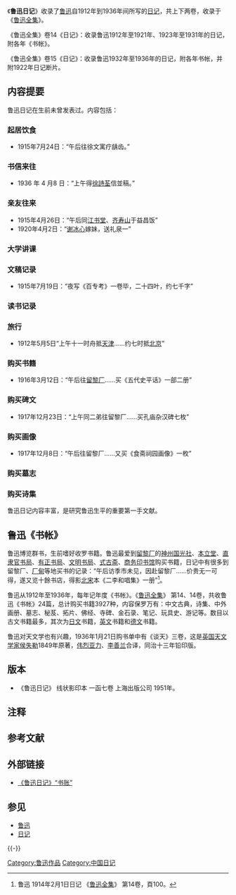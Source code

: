 《'''鲁迅日记'''》收录了[[鲁迅|鲁迅]]自1912年到1936年间所写的[[日记|日记]]，共上下两卷，收录于《[[鲁迅全集|鲁迅全集]]》。

《鲁迅全集》卷14《日记》：收录鲁迅1912年至1921年、1923年至1931年的日记，附各年《书帐》。

《鲁迅全集》卷15《日记》：收录鲁迅1932年至1936年的日记，附各年书帐，并附1922年日记断片。

==内容提要==
鲁迅日记在生前未曾发表过。内容包括：
===起居饮食===
*1915年7月24日：“午后往徐文寓疗龋齿。”
===书信来往===
*1936 年 4 月8 日：“上午得[[徐梵澄|徐詩荃]]信並稿。”

===亲友往来===
*1915年4月26日：“午后同[[江书堂|江书堂]]、[[齐寿山|齐寿山]]于益昌饭”
*1920年4月2日：“[[谢冰心|谢冰心]]嫁妹，送礼泉一”
===大学讲课===
===文稿记录===
*1915年7月19日：“夜写《百专考》一卷毕，二十四叶，约七千字”
===读书记录===

===旅行===
*1912年5月5日“上午十一时舟抵[[天津|天津]]……约七时抵[[北京|北京]]”
=== 购买书籍 ===
* 1916年3月12日：“午后往[[琉璃厂|留黎厂]]{{NoteTag|留黎厂即[[琉璃厂|琉璃厂]]。按[[琉璃|琉璃]]又称'''流離'''、'''瑠璃'''、'''瑠瓈''',都是[[巴利文|巴利文]]veluriyam的对音。'''瑠瓈'''典出佛经，《[[佛說大乘無量壽莊嚴經|佛說大乘無量壽莊嚴經]]》有“瑠瓈為枝。頗梨為梢。真珠為葉。硨磲為花。瑪瑙為菓”。瑠瓈原指[[綠柱石|綠柱石]]之類的綠寶石。}}……买《五代史平话》一部二册”

===购买碑文===
*1917年12月23日：“上午同二弟往留黎厂……买孔庙杂汉碑七枚”
===购买画像===
*1917年12月8日：“午后往留黎厂……又买《食斋祠园画像》一枚”
===购买墓志===
===购买诗集===


鲁迅日记内容丰富，是研究鲁迅生平的重要第一手文献。

==鲁迅《书帐》==
鲁迅博览群书，生前嗜好收罗书籍。鲁迅最爱到[[琉璃厂|留黎厂]]{{NoteTag|留黎厂指[[琉璃厂|琉璃厂]]。鲁迅在《鲁迅日记》中从1912年到1919年间用留黎厂297次，用琉璃厂的次数不多。1928年1月31日鲁迅《致[[李霁野|李霁野]]》："霁野兄…………书面我不想再请人画。'''瑠瓈厂'''淳菁阁（？）似乎有[[陈师曾|陈师曾]]画的信笺，望便中给我买几张（要花样不同的）寄来。我想选一张，自己写一个书名，就作为书面.此地下雪无火炉颇冷。 迅一，卅一”足证留黎厂即'''瑠瓈厂'''。}}的[[神州国光社|神州国光社]]、[[本立堂|本立堂]]、[[直隶官书局|直隶官书局]]、[[有正书局|有正书局]]、[[文明书局|文明书局]]、[[式古斋|式古斋]]、[[商务印书馆|商务印书馆]]购买书籍，日记中有很多到留黎厂、[[厂甸|厂甸]]等地买书的记录：“午后访季市未见，因赴留黎厂……价贵无一可得，遂又览十餘书店，得影[[北宋|北宋]]本《二李和唱集》一册”<ref>鲁迅 1914年2月1日日记  《[[鲁迅全集|鲁迅全集]]》 第14卷，頁100。</ref>。

鲁迅从1912年至1936年，每年记年度《书帐》。《[[鲁迅全集|鲁迅全集]]》 第14、14卷，共收鲁迅《书帐》24篇，总计购买书籍3927种，内容保罗万有：中文古典，诗集、中外画册、墓志、秘芨、拓片、佛经、寺碑、金石录、笔记、玩具史、游记等。数目以古文书籍最多，其次为[[日文|日文]]书籍，[[英文|英文]]书籍和[[德文|德文]]书籍。

鲁迅对天文学也有兴趣，1936年1月21日购书单中有《谈天》三卷，这是[[英国|英国]][[天文学家|天文学家]][[约翰·弗里德里希·威廉·赫歇尔|侯失勒]]1849年原著，[[伟烈亚力|伟烈亚力]]、[[李善兰|李善兰]]合译，同治十三年铅印版。

==版本==
*《鲁迅日记》  线状影印本  一函七卷  上海出版公司  1951年。

== 注释 ==
{{NoteFoot}}

== 参考文献 ==
{{Reflist}}

== 外部链接 ==
{{Wikisource}}
* [http://www.gmw.cn/content/2010-04/11/content_1090355.htm 《鲁迅日记》“书账”] {{Wayback|url=http://www.gmw.cn/content/2010-04/11/content_1090355.htm |date=20130602201029 }}

== 参见 ==
{{Portal box|历史|文学}}
* [[鲁迅|鲁迅]]
* [[日记|日记]]

{{-}}
{{鲁迅全集}}

[[Category:鲁迅作品|Category:鲁迅作品]]
[[Category:中国日记|Category:中国日记]]